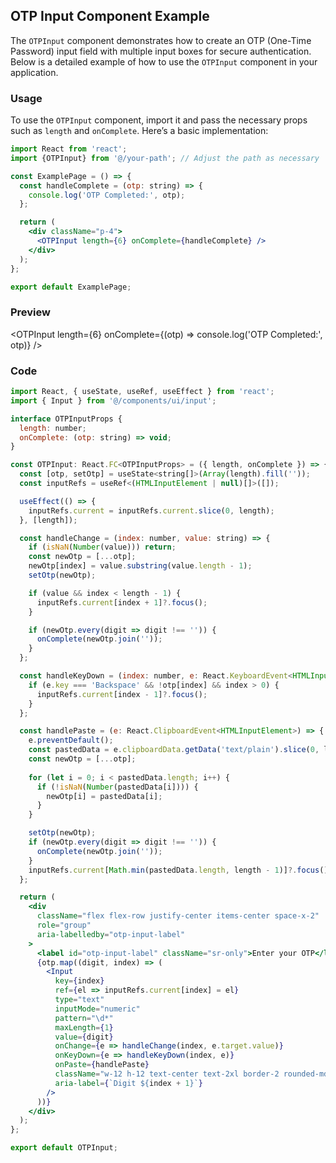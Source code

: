 ## OTP Input Component Example

The `OTPInput` component demonstrates how to create an OTP (One-Time Password) input field with multiple input boxes for secure authentication. Below is a detailed example of how to use the `OTPInput` component in your application.

### Usage

To use the `OTPInput` component, import it and pass the necessary props such as `length` and `onComplete`. Here’s a basic implementation:

```jsx copy
import React from 'react';
import {OTPInput} from '@/your-path'; // Adjust the path as necessary

const ExamplePage = () => {
  const handleComplete = (otp: string) => {
    console.log('OTP Completed:', otp);
  };

  return (
    <div className="p-4">
      <OTPInput length={6} onComplete={handleComplete} />
    </div>
  );
};

export default ExamplePage;
```

### Preview


<PreviewContent> <OTPInput length={6} onComplete={(otp) => console.log('OTP Completed:', otp)} /> </PreviewContent>

### Code

```jsx copy
import React, { useState, useRef, useEffect } from 'react';
import { Input } from '@/components/ui/input';

interface OTPInputProps {
  length: number;
  onComplete: (otp: string) => void;
}

const OTPInput: React.FC<OTPInputProps> = ({ length, onComplete }) => {
  const [otp, setOtp] = useState<string[]>(Array(length).fill(''));
  const inputRefs = useRef<(HTMLInputElement | null)[]>([]);

  useEffect(() => {
    inputRefs.current = inputRefs.current.slice(0, length);
  }, [length]);

  const handleChange = (index: number, value: string) => {
    if (isNaN(Number(value))) return;
    const newOtp = [...otp];
    newOtp[index] = value.substring(value.length - 1);
    setOtp(newOtp);

    if (value && index < length - 1) {
      inputRefs.current[index + 1]?.focus();
    }

    if (newOtp.every(digit => digit !== '')) {
      onComplete(newOtp.join(''));
    }
  };

  const handleKeyDown = (index: number, e: React.KeyboardEvent<HTMLInputElement>) => {
    if (e.key === 'Backspace' && !otp[index] && index > 0) {
      inputRefs.current[index - 1]?.focus();
    }
  };

  const handlePaste = (e: React.ClipboardEvent<HTMLInputElement>) => {
    e.preventDefault();
    const pastedData = e.clipboardData.getData('text/plain').slice(0, length);
    const newOtp = [...otp];
    
    for (let i = 0; i < pastedData.length; i++) {
      if (!isNaN(Number(pastedData[i]))) {
        newOtp[i] = pastedData[i];
      }
    }

    setOtp(newOtp);
    if (newOtp.every(digit => digit !== '')) {
      onComplete(newOtp.join(''));
    }
    inputRefs.current[Math.min(pastedData.length, length - 1)]?.focus();
  };

  return (
    <div 
      className="flex flex-row justify-center items-center space-x-2" 
      role="group" 
      aria-labelledby="otp-input-label"
    >
      <label id="otp-input-label" className="sr-only">Enter your OTP</label>
      {otp.map((digit, index) => (
        <Input
          key={index}
          ref={el => inputRefs.current[index] = el}
          type="text"
          inputMode="numeric"
          pattern="\d*"
          maxLength={1}
          value={digit}
          onChange={e => handleChange(index, e.target.value)}
          onKeyDown={e => handleKeyDown(index, e)}
          onPaste={handlePaste}
          className="w-12 h-12 text-center text-2xl border-2 rounded-md focus:border-blue-500 focus:ring-2 focus:ring-blue-500"
          aria-label={`Digit ${index + 1}`}
        />
      ))}
    </div>
  );
};

export default OTPInput;
```